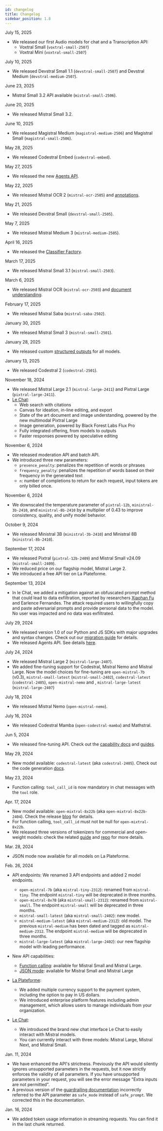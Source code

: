 ```yaml
---
id: changelog
title: Changelog
sidebar_position: 1.8
---
```


July 15, 2025
- We released our first Audio models for chat and a Transcription API:
  - Voxtral Small (`voxtral-small-2507`)
  - Voxtral Mini (`voxtral-small-2507`)

July 10, 2025
- We released Devstral Small 1.1 (`devstral-small-2507`) and Devstral Medium (`devstral-medium-2507`).

June 23, 2025
- Mistral Small 3.2 API available (`mistral-small-2506`).

June 20, 2025
- We released Mistral Small 3.2.

June 10, 2025
- We released Magistral Medium (`magistral-medium-2506`) and Magistral Small (`magistral-small-2506`).

May 28, 2025
- We released Codestral Embed (`codestral-embed`).

May 27, 2025
- We released the new [Agents API](/agents/agents_introduction).

May 22, 2025
- We released Mistral OCR 2 (`mistral-ocr-2505`) and [annotations](/capabilities/OCR/annotations).

May 21, 2025
- We released Devstral Small (`devstral-small-2505`).

May 7, 2025
- We released Mistral Medium 3 (`mistral-medium-2505`).

April 16, 2025
- We released the [Classifier Factory](/capabilities/finetuning/classifier_factory).

March 17, 2025
- We released Mistral Small 3.1 (`mistral-small-2503`).

March 6, 2025
- We released Mistral OCR (`mistral-ocr-2503`) and [document understanding](/capabilities/OCR/basic_ocr).

February 17, 2025
- We released Mistral Saba (`mistral-saba-2502`).

January 30, 2025
- We released Mistral Small 3 (`mistral-small-2501`).

January 28, 2025
- We released custom [structured outputs](/capabilities/structured-output/custom_structured_output) for all models.

January 13, 2025
- We released Codestral 2 (`codestral-2501`).

November 18, 2024
- We released Mistral Large 2.1 (`mistral-large-2411`) and Pixtral Large (`pixtral-large-2411`). 
- [Le Chat](https://chat.mistral.ai/): 
    - Web search with citations
    - Canvas for ideation, in-line editing, and export
    - State of the art document and image understanding, powered by the new multimodal Pixtral Large 
    - Image generation, powered by Black Forest Labs Flux Pro
    - Fully integrated offering, from models to outputs
    - Faster responses powered by speculative editing

November 6, 2024
- We released moderation API and batch API. 
- We introduced three new parameters:
    - `presence_penalty`: penalizes the repetition of words or phrases
    - `frequency_penalty`: penalizes the repetition of words based on their frequency in the generated text
    - `n`: number of completions to return for each request, input tokens are only billed once. 

November 6, 2024
- We downscaled the temperature parameter of `pixtral-12b`, `ministral-3b-2410`, and `ministral-8b-2410` by a multiplier of 0.43 to improve consistency, quality, and unify model behavior.

October 9, 2024
- We released Ministral 3B (`ministral-3b-2410`) and Ministral 8B (`ministral-8b-2410`). 

September 17, 2024
- We released Pixtral (`pixtral-12b-2409`) and Mistral Small v24.09 (`mistral-small-2409`).
- We reduced price on our flagship model, Mistral Large 2.
- We introduced a free API tier on La Plateforme. 

September 13, 2024
- In le Chat, we added a mitigation against an obfuscated prompt method that could lead to data exfiltration, reported by researchers [Xiaohan Fu](https://xhfu.me/) and Earlence Fernandes. The attack required users to willingfully copy and paste adversarial prompts and provide personal data to the model. No user was impacted and no data was exfiltrated.

July 29, 2024
- We released version 1.0 of our Python and JS SDKs with major upgrades and syntax changes. Check out our [migration guide](https://github.com/mistralai/client-python/blob/main/MIGRATION.md) for details. 
- We released Agents API. See details [here](/agents/agents_introduction/). 

July 24, 2024
- We released Mistral Large 2 (`mistral-large-2407`).
- We added fine-tuning support for Codestral, Mistral Nemo and Mistral Large. Now the model choices for fine-tuning are `open-mistral-7b` (v0.3), `mistral-small-latest` (`mistral-small-2402`), `codestral-latest` (`codestral-2405`), `open-mistral-nemo` and , `mistral-large-latest` (`mistral-large-2407`)

July 18, 2024
- We released Mistral Nemo (`open-mistral-nemo`). 

July 16, 2024
- We released Codestral Mamba (`open-codestral-mamba`) and Mathstral. 

Jun 5, 2024
- We released fine-tuning API. Check out the [capability docs](/capabilities/finetuning/finetuning_overview/) and [guides](/guides/finetuning/). 

May 29, 2024
- New model available: `codestral-latest` (aka `codestral-2405`). Check out the code generation [docs](/capabilities/code_generation/). 

May 23, 2024

- Function calling: `tool_call_id` is now mandatory in chat messages with the
`tool` role.

Apr. 17, 2024

- New model available: `open-mixtral-8x22b` (aka `open-mixtral-8x22b-2404`). Check the release [blog](https://mistral.ai/news/mixtral-8x22b/) for details. 
- For function calling, `tool_call_id` must not be null for `open-mixtral-8x22b`.
- We released three versions of tokenizers for commercial and open-weight models: check the related [guide](../../guides/tokenization) and [repo](https://github.com/mistralai/mistral-common) for more details.

Mar. 28, 2024
- JSON mode now available for all models on La Plateforme. 

Feb. 26, 2024

- API endpoints: We renamed 3 API endpoints and added 2 model endpoints. 
    - `open-mistral-7b` (aka `mistral-tiny-2312`): renamed from `mistral-tiny`. The endpoint `mistral-tiny` will be deprecated in three months.
    - `open-mixtral-8x7B` (aka `mistral-small-2312`): renamed from `mistral-small`. The endpoint `mistral-small` will be deprecated in three months.
    - `mistral-small-latest` (aka `mistral-small-2402`): new model.
   - `mistral-medium-latest` (aka `mistral-medium-2312`): old model. The previous `mistral-medium` has been dated and tagged as `mistral-medium-2312`. The endpoint `mistral-medium` will be deprecated in three months.
    - `mistral-large-latest` (aka `mistral-large-2402`): our new flagship model with leading performance. 

- New API capabilities:
    - [Function calling](/capabilities/function_calling): available for Mistral Small and Mistral Large. 
    - [JSON mode](/capabilities/structured-output/json_mode): available for Mistral Small and Mistral Large

- [La Plateforme](https://console.mistral.ai/):
    - We added multiple currency support to the payment system, including the option to pay in US dollars. 
    - We introduced enterprise platform features including admin management, which allows users to manage individuals from your organization.

- [Le Chat](https://chat.mistral.ai/): 
    - We introduced the brand new chat interface Le Chat to easily interact with Mistral models. 
    - You can currently interact with three models: Mistral Large, Mistral Next, and Mistral Small. 

Jan. 11, 2024
- We have enhanced the API's strictness. Previously the API would silently ignores unsupported parameters in the requests, but it now strictly enforces the validity of all parameters. If you have unsupported parameters in your request, you will see the error message "Extra inputs are not permitted".
- A previous version of the [guardrailing documentation](/capabilities/guardrailing) incorrectly referred to the API parameter as `safe_mode` instead of `safe_prompt`. We corrected this in the documentation. 

Jan. 16, 2024
- We added token usage information in streaming requests. You can find it in the last chunk returned.
